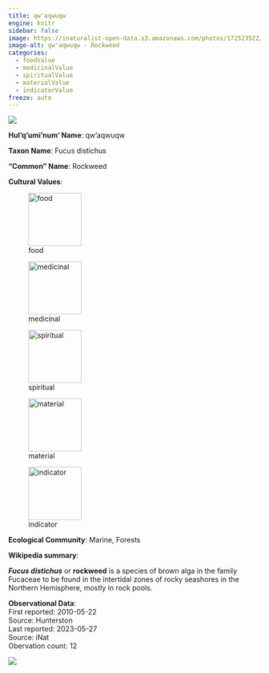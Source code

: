 ```yaml
---
title: qw'aqwuqw
engine: knitr
sidebar: false
image: https://inaturalist-open-data.s3.amazonaws.com/photos/172523522/medium.jpg
image-alt: qw'aqwuqw - Rockweed
categories:
  - foodValue
  - medicinalValue
  - spiritualValue
  - materialValue
  - indicatorValue
freeze: auto
---
```

![](https://inaturalist-open-data.s3.amazonaws.com/photos/172523522/medium.jpg){fig-alt="qw'aqwuqw - Rockweed"}

**Hul'q'umi'num' Name**: qw'aqwuqw



**Taxon Name**: Fucus distichus

**"Common" Name**: Rockweed

**Cultural Values**:  

::: {layout-nrow=1 style="width:60%"}
![food](/files/food.svg){width=106px}

![medicinal](/files/medicinal.svg){width=106px}

![spiritual](/files/spiritual.svg){width=106px}

![material](/files/material.svg){width=106px}

![indicator](/files/indicator.svg){width=106px}
:::

**Ecological Community**: Marine, Forests

**Wikipedia summary**:  
<p class="mw-empty-elt">
<p><i><b>Fucus distichus</b></i> or <b>rockweed</b> is a species of brown alga in the family Fucaceae to be found in the intertidal zones of rocky seashores in the Northern Hemisphere, mostly in rock pools.

**Observational Data**:   
First reported: 2010-05-22  
Source: Hunterston  
Last reported: 2023-05-27  
Source: iNat  
Obervation count: 12

![](community_dist.png)
